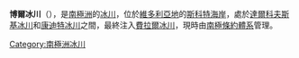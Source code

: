 {{Coord|77|52|S|162|34|E|source:GNIS|display=title}}

'''博爾冰川'''（{{lang-en|Bol Glacier}}），是[[南極洲|南極洲]]的[[冰川|冰川]]，位於[[維多利亞地|維多利亞地]]的[[斯科特海岸|斯科特海岸]]，處於[[達爾科夫斯基冰川|達爾科夫斯基冰川]]和[[康迪特冰川|康迪特冰川]]之間，最終注入[[費拉爾冰川|費拉爾冰川]]，現時由[[南極條約體系|南極條約體系]]管理。

{{DEFAULTSORT:Bol Glacier}}
[[Category:南極洲冰川|Category:南極洲冰川]]


{{ScottCoast-geo-stub}}